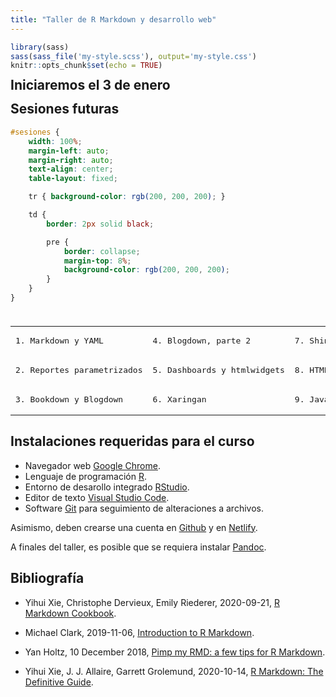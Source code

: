 ```yaml
---
title: "Taller de R Markdown y desarrollo web"
---
```


```r
library(sass)
sass(sass_file('my-style.scss'), output='my-style.css')
knitr::opts_chunk$set(echo = TRUE)
```

<p style="margin-bottom: -50px;"> &nbsp; </p>

## Iniciaremos el **3 de enero**

<p style="margin-bottom: -50px;"> &nbsp; </p>
<!--#region sesiones -->

## Sesiones futuras
```scss
#sesiones {
    width: 100%;
    margin-left: auto;
    margin-right: auto;
    text-align: center;
    table-layout: fixed;

    tr { background-color: rgb(200, 200, 200); }

    td {
        border: 2px solid black;

        pre { 
            border: collapse;
            margin-top: 8%;
            background-color: rgb(200, 200, 200);
        } 
    }
}
```

<p style="margin-bottom: -10px;"> &nbsp; </p>

<table id = "sesiones">
    <tr>
        <td><pre>1. Markdown y YAML</pre></td>
        <td><pre>4. Blogdown, parte 2</pre></td>
        <td><pre>7. Shiny</pre></td>
    </tr>
    <tr>
        <td><pre>2. Reportes parametrizados</pre></td>
        <td><pre>5. Dashboards y htmlwidgets</pre></td>
        <td><pre>8. HTML y CSS</pre></td>
    </tr>
    <tr>
        <td><pre>3. Bookdown y Blogdown</pre></td>
        <td><pre>6. Xaringan</pre></td>
        <td><pre>9. Javascript</pre></td>
    </tr>
</table>
<!--#endregion-->

<!--#region Instalaciones -->
## Instalaciones requeridas para el curso

- Navegador web [Google Chrome](https://www.google.com/chrome/).
- Lenguaje de programación [R](https://cloud.r-project.org/).
- Entorno de desarollo integrado [RStudio](https://www.rstudio.com/products/rstudio/download/#download).
- Editor de texto [Visual Studio Code](https://code.visualstudio.com/download).
- Software [Git](https://git-scm.com/downloads) para seguimiento de alteraciones a archivos.

Asimismo, deben crearse una cuenta en [Github](https://github.com/) y en [Netlify](https://app.netlify.com/).

A finales del taller, es posible que se requiera instalar [Pandoc](https://pandoc.org/installing.html).
<!--#endregion-->

<!--#region bibliography -->
## Bibliografía

- Yihui Xie, Christophe Dervieux, Emily Riederer, 2020-09-21, 
[R Markdown Cookbook](https://bookdown.org/yihui/rmarkdown-cookbook/).

- Michael Clark, 2019-11-06, 
[Introduction to R Markdown](https://m-clark.github.io/Introduction-to-Rmarkdown/).

- Yan Holtz, 10 December 2018, 
[Pimp my RMD: a few tips for R Markdown](https://holtzy.github.io/Pimp-my-rmd/).

- Yihui Xie, J. J. Allaire, Garrett Grolemund, 2020-10-14, 
[R Markdown: The Definitive Guide](https://bookdown.org/yihui/rmarkdown/).
<!--#endregion-->

<!--#region Yoshi logo and entrance animation -->
<style>
#yoshi {
    height: 175px;
	display: block;
    margin-bottom: 20px;
	background-size: contain;
	background-position: center;
	background-repeat: no-repeat;
	background-image: url("images/yoshi-logo-3.png"); 
}
</style>

<script>
    // Variables
    let counter, tempo;
    let smoothness = 100;
    let duracion_segundos = 1;

    // SLeep function
    function sleep(miliseconds) {
        return new Promise(resolve => setTimeout(resolve, miliseconds));
    }
            
    // Incrementally increase "imagen"'s size
    document.addEventListener('DOMContentLoaded', async function () {

        document.querySelector('#TOC').insertAdjacentHTML('afterbegin','<div id="yoshi"></div>');
        const imagen = document.querySelector('#yoshi');

        for(counter = 0; counter < smoothness + 1; counter++) {
            tempo = counter/smoothness;
            imagen.style.transform = `scale(${tempo})`;
            await sleep((1000*duracion_segundos)/smoothness);
        }

    });
</script>
<!--#endregion-->